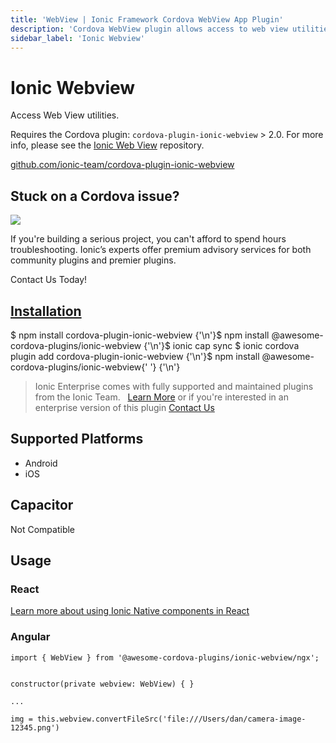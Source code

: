 ```yaml
---
title: 'WebView | Ionic Framework Cordova WebView App Plugin'
description: 'Cordova WebView plugin allows access to web view utilities on Ionic Framework apps. View the Ionic Web View repository for info on iOS and Android system use.'
sidebar_label: 'Ionic Webview'
---
```



# Ionic Webview

Access Web View utilities.

Requires the Cordova plugin: `cordova-plugin-ionic-webview` > 2.0. For more info, please see the [Ionic Web View](https://github.com/ionic-team/cordova-plugin-ionic-webview) repository.

<p>
  <a href="https://github.com/ionic-team/cordova-plugin-ionic-webview" target="_blank" rel="noopener" className="git-link">github.com/ionic-team/cordova-plugin-ionic-webview</a>
</p>

<h2>Stuck on a Cordova issue?</h2>
<DocsCard
  className="cordova-ee-card"
  header="Don't waste precious time on plugin issues."
  href="https://ionicframework.com/sales?product_of_interest=Ionic%20Native"
>
  <div>
    <img src="/docs/icons/native-cordova-bot.png" className="cordova-ee-img" />
    <p>If you're building a serious project, you can't afford to spend hours troubleshooting. Ionic’s experts offer premium advisory services for both community plugins and premier plugins.</p>
    <DocsButton className="native-ee-detail">Contact Us Today!</DocsButton>
  </div>
</DocsCard>

<h2 id="installation">
  <a href="#installation">Installation</a>
</h2>
<Tabs
  groupId="runtime"
  defaultValue="Capacitor"
  values={[
    { value: 'Capacitor', label: 'Capacitor' },
    { value: 'Cordova', label: 'Cordova' },
    { value: 'Enterprise', label: 'Enterprise' },
  ]}
>
  <TabItem value="Capacitor">
    <CodeBlock className="language-shell">
      $ npm install cordova-plugin-ionic-webview {'\n'}$ npm install @awesome-cordova-plugins/ionic-webview {'\n'}$
      ionic cap sync
    </CodeBlock>
  </TabItem>
  <TabItem value="Cordova">
    <CodeBlock className="language-shell">
      $ ionic cordova plugin add cordova-plugin-ionic-webview {'\n'}$ npm install @awesome-cordova-plugins/ionic-webview{' '}
      {'\n'}
    </CodeBlock>
  </TabItem>
  <TabItem value="Enterprise">
    <blockquote>
      Ionic Enterprise comes with fully supported and maintained plugins from the Ionic Team. &nbsp;
      <a className="btn" href="https://ionic.io/docs/premier-plugins">Learn More</a> or if you're interested in an enterprise version of this plugin <a className="btn" href="https://ionicframework.com/sales?product_of_interest=Ionic%20Enterprise%20Engine">Contact Us</a>
    </blockquote>
  </TabItem>
</Tabs>

## Supported Platforms

- Android
- iOS

## Capacitor

Not Compatible

## Usage

### React

[Learn more about using Ionic Native components in React](../native-community.md#react)

### Angular

```tsx
import { WebView } from '@awesome-cordova-plugins/ionic-webview/ngx';


constructor(private webview: WebView) { }

...

img = this.webview.convertFileSrc('file:///Users/dan/camera-image-12345.png')

```
